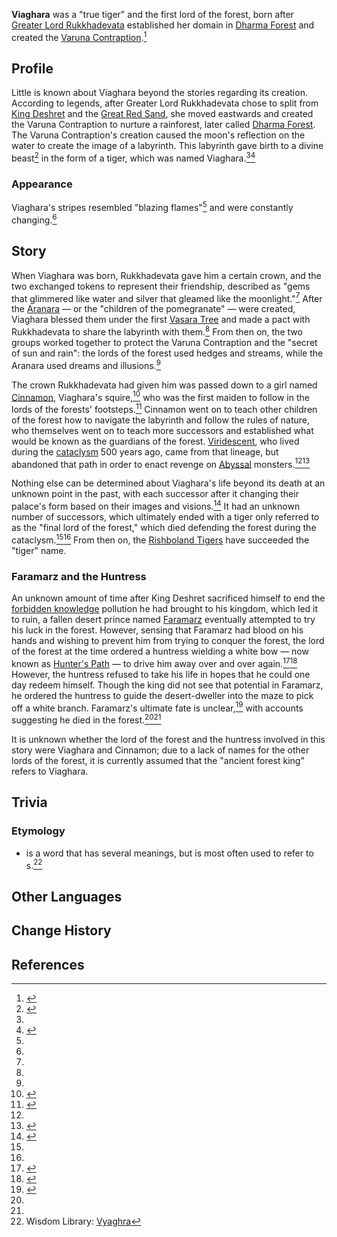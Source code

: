 {{Character Infobox
|type             = Mentioned
|deceased         = Past
|name             = Viaghara
|title            = Lord of the Forest
|title2           = Greater Lord of the Labyrinths
|titleRef2        = <ref name="Silver Dew">{{Ref/Item|Silver Talisman of the Forest Dew}}</ref>
|title3           = Owner of the Moon-Mirrored Spring
|titleRef3        = <ref name="Silver Dew" />
|title4           = Lord of All Animals
|titleRef4        = <ref name="The Folio of Foliage">{{Ref/Book|The Folio of Foliage}}</ref>
|element          = 
|affiliation      = 
|affiliation2     = 
|region           = Sumeru
}}
'''Viaghara''' was a "true tiger" and the first lord of the forest, born after [[Greater Lord Rukkhadevata]] established her domain in [[Dharma Forest]] and created the [[Varuna Contraption]].<ref name="Laurel">{{Ref/Arti|Laurel Coronet}}</ref>

==Profile==
Little is known about Viaghara beyond the stories regarding its creation. According to legends, after Greater Lord Rukkhadevata chose to split from [[King Deshret]] and the [[Great Red Sand]], she moved eastwards and created the Varuna Contraption to nurture a rainforest, later called [[Dharma Forest]]. The Varuna Contraption's creation caused the moon's reflection on the water to create the image of a labyrinth. This labyrinth gave birth to a divine beast<ref>{{Ref/Wildlife|Rishboland Tiger}}</ref> in the form of a tiger, which was named Viaghara.<ref name="Laurel" /><ref name="Coordinate">{{Ref/Domain|The Coordinates of Sun and Rain}}</ref>

===Appearance===
Viaghara's stripes resembled "blazing flames"<ref name="Silver Dew" /> and were constantly changing.<ref name="Laurel" />

==Story==
When Viaghara was born, Rukkhadevata gave him a certain crown, and the two exchanged tokens to represent their friendship, described as "gems that glimmered like water and silver that gleamed like the moonlight."<ref name="Silver Dew" /> After the [[Aranara]] &mdash; or the "children of the pomegranate" &mdash; were created, Viaghara blessed them under the first [[Vasara Tree]] and made a pact with Rukkhadevata to share the labyrinth with them.<ref name="Laurel" /> From then on, the two groups worked together to protect the Varuna Contraption and the "secret of sun and rain": the lords of the forest used hedges and streams, while the Aranara used dreams and illusions.<ref name="Coordinate" />

The crown Rukkhadevata had given him was passed down to a girl named [[Cinnamon]], Viaghara's squire,<ref name="King's Squire">{{Ref/Weapon|King's Squire}}</ref> who was the first maiden to follow in the lords of the forests' footsteps.<ref>{{Ref/Arti|Labyrinth Wayfarer}}</ref> Cinnamon went on to teach other children of the forest how to navigate the labyrinth and follow the rules of nature, who themselves went on to teach more successors and established what would be known as the guardians of the forest. [[Viridescent]], who lived during the [[cataclysm]] 500 years ago, came from that lineage, but abandoned that path in order to enact revenge on [[Abyss]]al monsters.<ref name="King's Squire" /><ref>{{Ref/Arti|Scholar of Vines}}</ref>

Nothing else can be determined about Viaghara's life beyond its death at an unknown point in the past, with each successor after it changing their palace's form based on their images and visions.<ref name="Regalia">{{Ref/Weapon|Forest Regalia}}</ref> It had an unknown number of successors, which ultimately ended with a tiger only referred to as the "final lord of the forest," which died defending the forest during the cataclysm.<ref name="Laurel" /><ref name="Regalia" /> From then on, the [[Rishboland Tiger]]s have succeeded the "tiger" name.

===Faramarz and the Huntress===
An unknown amount of time after King Deshret sacrificed himself to end the [[forbidden knowledge]] pollution he had brought to his kingdom, which led it to ruin, a fallen desert prince named [[Faramarz]] eventually attempted to try his luck in the forest. However, sensing that Faramarz had blood on his hands and wishing to prevent him from trying to conquer the forest, the lord of the forest at the time ordered a huntress wielding a white bow &mdash; now known as [[Hunter's Path]] &mdash; to drive him away over and over again.<ref name="LotL">{{Ref/Weapon|Lamp of the Lost}}</ref><ref name="Wandering">{{Ref/Weapon|Wandering Evenstar}}</ref> However, the huntress refused to take his life in hopes that he could one day redeem himself. Though the king did not see that potential in Faramarz, he ordered the huntress to guide the desert-dweller into the maze to pick off a white branch. Faramarz's ultimate fate is unclear,<ref>{{Ref/Weapon|Light of Foliar Incision}}</ref> with accounts suggesting he died in the forest.<ref name="LotL" /><ref name="Wandering" />

It is unknown whether the lord of the forest and the huntress involved in this story were Viaghara and Cinnamon; due to a lack of names for the other lords of the forest, it is currently assumed that the "ancient forest king" refers to Viaghara.

==Trivia==
===Etymology===  
* {{lang|Vyaghra|sa={{wt|व्याघ्र}}}} is a word that has several meanings, but is most often used to refer to {{w|tiger}}s.<ref>Wisdom Library: [https://www.wisdomlib.org/definition/vyaghra Vyaghra]</ref>

==Other Languages==
{{Other Languages|default_hidden = 1
|en        = Viaghara
|zhs       = 毗伽罗
|zhs_rm    = Píjiāluō
|zht       = 毗伽羅
|zht_rm    = Píjiāluō
|ja        = ビャガラ
|ja_rm     = Byagara
|ko        = 비야가라
|es        = Viagara
|fr        = Viaghara
|ru        = Виагара
|th        = Viaghara
|vi        = Viaghara
|de        = Viaghara
|id        = Viaghara
|pt        = Viaghara
|tr        = Viaghara
|it        = Viaghara
}}

==Change History==
{{Change History|introduced=3.0}}

==References==
{{Reflist}}